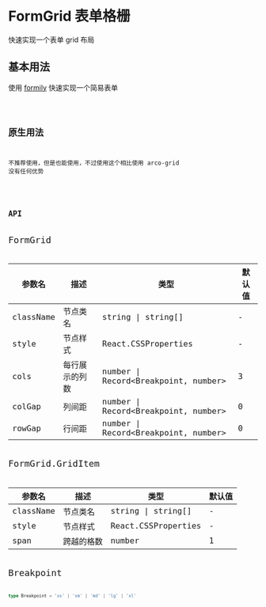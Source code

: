 # FormGrid 表单格栅

快速实现一个表单 grid 布局

## 基本用法

使用 [formily](https://formilyjs.org/zh-CN) 快速实现一个简易表单

<code src='~/form-grid/basic.tsx' />

## 原生用法

不推荐使用，但是也能使用，不过使用这个相比使用 arco-grid 没有任何优势

<code src='~/form-grid/origin.tsx' />

## API

<font size='4'>FormGrid</font>

| 参数名    | 描述           | 类型                                   | 默认值 |
| --------- | -------------- | -------------------------------------- | ------ |
| className | 节点类名       | string \| string[]                     | -      |
| style     | 节点样式       | React.CSSProperties                    | -      |
| cols      | 每行展示的列数 | number \| Record\<Breakpoint, number\> | 3      |
| colGap    | 列间距         | number \| Record\<Breakpoint, number\> | 0      |
| rowGap    | 行间距         | number \| Record\<Breakpoint, number\> | 0      |

<font size='4'>FormGrid.GridItem</font>

| 参数名    | 描述       | 类型                | 默认值 |
| --------- | ---------- | ------------------- | ------ |
| className | 节点类名   | string \| string[]  | -      |
| style     | 节点样式   | React.CSSProperties | -      |
| span      | 跨越的格数 | number              | 1      |

<font size='4'>Breakpoint</font>

```ts
type Breakpoint = 'xs' | 'sm' | 'md' | 'lg' | 'xl'
```
